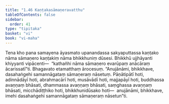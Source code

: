 ```yaml
---
title: "1.46 Kaṇṭakasāmaṇeravatthu"
tableOfContents: false
sidebar:
  order: 41
type: "tipitaka"
basket: "vi"
book: "vi-maha"
---
```



<DynamicBreadcrumb />

<Paragraph number="481" book="vi-maha">
Tena kho pana samayena āyasmato upanandassa sakyaputtassa kaṇṭako nāma sāmaṇero kaṇṭakiṃ nāma bhikkhuniṃ dūsesi. Bhikkhū ujjhāyanti khiyyanti vipācenti—  “kathañhi nāma sāmaṇero evarūpaṃ anācāraṃ ācarissatī”ti. Bhagavato etamatthaṃ ārocesuṃ. “Anujānāmi, bhikkhave, dasahaṅgehi samannāgataṃ sāmaṇeraṃ nāsetuṃ. Pāṇātipātī hoti, adinnādāyī hoti, abrahmacārī hoti, musāvādī hoti, majjapāyī hoti, buddhassa avaṇṇaṃ bhāsati, dhammassa avaṇṇaṃ bhāsati, saṃghassa avaṇṇaṃ bhāsati, micchādiṭṭhiko hoti, bhikkhunidūsako hoti—  anujānāmi, bhikkhave, imehi dasahaṅgehi samannāgataṃ sāmaṇeraṃ nāsetun”ti.
</Paragraph>
